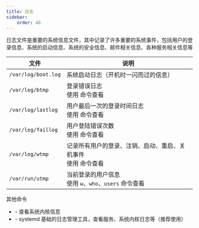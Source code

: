 ```yaml
---
title: 日志
sidebar:
    order: 40
---
```



日志文件是重要的系统信息文件，其中记录了许多重要的系统事件，包括用户的登录信息、系统的启动信息、系统的安全信息、邮件相关信息、各种服务相关信息等

| 文件                | 说明                                                                                                                             |
| ------------------- | -------------------------------------------------------------------------------------------------------------------------------- |
| `/var/log/boot.log` | 系统启动日志（开机时一闪而过的信息）                                                                                             |
| `/var/log/btmp`     | 登录错误日志<br/>使用 <InternalLink text="lastb" href="linux/commands/journal#lastb" /> 命令查看                                 |
| `/var/log/lastlog`  | 用户最后一次的登录时间日志<br/>使用 <InternalLink text="lastlog" href="linux/commands/journal#lastlog" /> 命令查看               |
| `/var/log/faillog`  | 用户登陆错误次数<br/>使用 <InternalLink text="faillog" href="linux/commands/journal#faillog" /> 命令查看                         |
| `/var/log/wtmp`     | 记录所有用户的登录、注销、启动、重启、关机事件<br/>使用 <InternalLink text="last" href="linux/commands/journal#last" /> 命令查看 |
| `/var/run/utmp`     | 当前登录的用户信息<br/>使用 `w`、`who`、`users` 命令查看                                                                         |

其他命令

- <InternalLink text="dmesg" href="linux/commands/journal#dmesg" /> -
  查看系统内核信息
- <InternalLink text="journalctl" href="linux/systemd/journal" /> - systemd
  基础的日志管理工具，查看服务、系统内核日志等（推荐使用）

